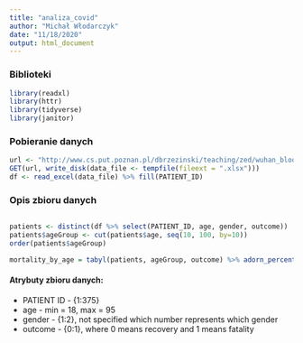 ```yaml
---
title: "analiza_covid"
author: "Michał Włodarczyk"
date: "11/18/2020"
output: html_document
---
```



### Biblioteki
```r
library(readxl)
library(httr)
library(tidyverse)
library(janitor)
```


### Pobieranie danych
```r
url <- "http://www.cs.put.poznan.pl/dbrzezinski/teaching/zed/wuhan_blood_sample_data_Jan_Feb_2020.xlsx"
GET(url, write_disk(data_file <- tempfile(fileext = ".xlsx")))
df <- read_excel(data_file) %>% fill(PATIENT_ID)
```


### Opis zbioru danych

```r
```

```r
patients <- distinct(df %>% select(PATIENT_ID, age, gender, outcome))
patients$ageGroup <- cut(patients$age, seq(10, 100, by=10))
order(patients$ageGroup)
```

```r
mortality_by_age = tabyl(patients, ageGroup, outcome) %>% adorn_percentages("row") %>% adorn_pct_formatting(digits = 1)
```



#### Atrybuty zbioru danych:
 * PATIENT ID - {1:375}
 * age - min = 18, max = 95
 * gender - {1:2}, not specified which number represents which gender
 * outcome - {0:1}, where 0 means recovery and 1 means fatality
